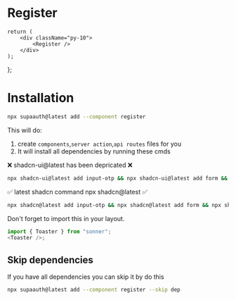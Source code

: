 # Register


	return (
		<div className="py-10">
			<Register />
		</div>
	);
};

<Layout />

# Installation

```sh copy
npx supaauth@latest add --component register
```

This will do:

1. create `components`,`server action`,`api routes` files for you
2. It will install all dependencies by running these cmds

❌ shadcn-ui@latest has been depricated ❌
```sh
npx shadcn-ui@latest add input-otp && npx shadcn-ui@latest add form && npx shadcn-ui@latest add input && npm i react-icons resend sonner && npm install react-email @react-email/components -E ❌
```

✅ latest shadcn command npx shadcn@latest ✅
```sh
npx shadcn@latest add input-otp && npx shadcn@latest add form && npx shadcn@latest add input && npm i react-icons resend sonner && npm install react-email @react-email/components -E
```

Don't forget to import this in your layout.

```js copy
import { Toaster } from "sonner";
<Toaster />;
```

## Skip dependencies

If you have all dependencies you can skip it by do this

```sh copy
npx supaauth@latest add --component register --skip dep
```

